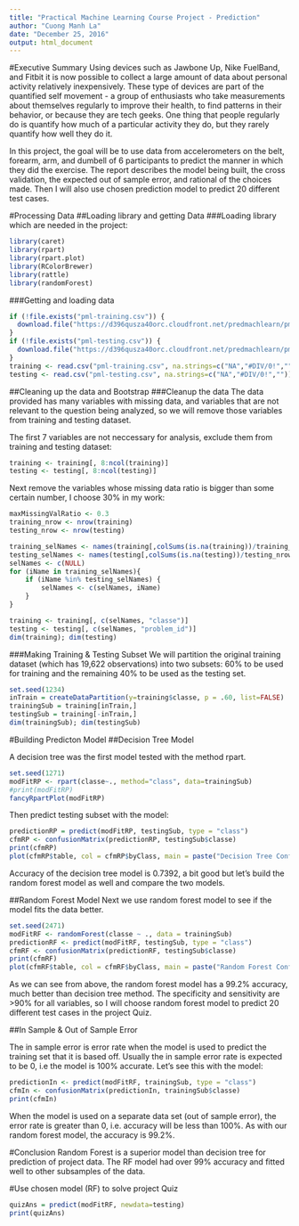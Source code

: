 ---
title: "Practical Machine Learning Course Project - Prediction"
author: "Cuong Manh La"
date: "December 25, 2016"
output: html_document
---
#Executive Summary
Using devices such as Jawbone Up, Nike FuelBand, and Fitbit it is now possible to collect a large amount of data about personal activity relatively inexpensively. These type of devices are part of the quantified self movement - a group of enthusiasts who take measurements about themselves regularly to improve their health, to find patterns in their behavior, or because they are tech geeks. One thing that people regularly do is quantify how much of a particular activity they do, but they rarely quantify how well they do it. 

In this project, the goal will be to use data from accelerometers on the belt, forearm, arm, and dumbell of 6 participants to predict the manner in which they did the exercise. The report describes the model being built, the cross validation, the expected out of sample error, and rational of the choices made. Then I will also use chosen prediction model to predict 20 different test cases.

#Processing Data
##Loading library and getting Data
###Loading library which are needed in the project:

```{r, echo=TRUE, results='hide', warning=FALSE}
library(caret)
library(rpart)
library(rpart.plot)
library(RColorBrewer)
library(rattle)
library(randomForest)
```

###Getting and loading data

```{r, echo=TRUE}
if (!file.exists("pml-training.csv")) {
  download.file("https://d396qusza40orc.cloudfront.net/predmachlearn/pml-training.csv", destfile = "pml-training.csv")
}
if (!file.exists("pml-testing.csv")) {
  download.file("https://d396qusza40orc.cloudfront.net/predmachlearn/pml-testing.csv", destfile = "pml-testing.csv")
}
training <- read.csv("pml-training.csv", na.strings=c("NA","#DIV/0!",""))
testing <- read.csv("pml-testing.csv", na.strings=c("NA","#DIV/0!",""))
```


##Cleaning up the data and Bootstrap
###Cleanup the data
The data provided has many variables with missing data, and variables that are not relevant to the question being analyzed, so we will remove those variables from training and testing dataset.

The first 7 variables are not neccessary for analysis, exclude them from training and testing dataset:

```{r, echo=TRUE}
training <- training[, 8:ncol(training)]
testing <- testing[, 8:ncol(testing)]
```

Next remove the variables whose missing data ratio is bigger than some certain number, I choose 30% in my work:

```{r, echo=TRUE}
maxMissingValRatio <- 0.3
training_nrow <- nrow(training)
testing_nrow <- nrow(testing)

training_selNames <- names(training[,colSums(is.na(training))/training_nrow <= maxMissingValRatio])
testing_selNames <- names(testing[,colSums(is.na(testing))/testing_nrow <= maxMissingValRatio])
selNames <- c(NULL)
for (iName in training_selNames){
    if (iName %in% testing_selNames) {
        selNames <- c(selNames, iName)
    }
}

training <- training[, c(selNames, "classe")]
testing <- testing[, c(selNames, "problem_id")]
dim(training); dim(testing)
```

###Making Training & Testing Subset
We will partition the original training dataset (which has 19,622 observations) into two subsets: 60% to be used for training and the remaining 40% to be used as the testing set.

```{r, echo=TRUE}
set.seed(1234)
inTrain = createDataPartition(y=training$classe, p = .60, list=FALSE)
trainingSub = training[inTrain,]
testingSub = training[-inTrain,]
dim(trainingSub); dim(testingSub)
```

#Building Predicton Model
##Decision Tree Model

A decision tree was the first model tested with the method rpart.
```{r, echo=TRUE}
set.seed(1271)
modFitRP <- rpart(classe~., method="class", data=trainingSub)
#print(modFitRP)
fancyRpartPlot(modFitRP)
```

Then predict testing subset with the model:
```{r, echo=TRUE}
predictionRP = predict(modFitRP, testingSub, type = "class")
cfmRP <- confusionMatrix(predictionRP, testingSub$classe)
print(cfmRP)
plot(cfmRP$table, col = cfmRP$byClass, main = paste("Decision Tree Confusion Matrix: Accuracy =", round(cfmRP$overall['Accuracy'], 4)))
```

Accuracy of the decision tree model is 0.7392, a bit good but let's build the random forest model as well and compare the two models.


##Random Forest Model
Next we use random forest model to see if the model fits the data better.

```{r, echo=TRUE}
set.seed(2471)
modFitRF <- randomForest(classe ~ ., data = trainingSub)
predictionRF <- predict(modFitRF, testingSub, type = "class")
cfmRF <- confusionMatrix(predictionRF, testingSub$classe)
print(cfmRF)
plot(cfmRF$table, col = cfmRF$byClass, main = paste("Random Forest Confusion Matrix: Accuracy =", round(cfmRF$overall['Accuracy'], 4)))
```

As we can see from above, the random forest model has a 99.2% accuracy, much better than decision tree method. The specificity and sensitivity are >90% for all variables, so I will choose random forest model to predict 20 different test cases in the project Quiz.

##In Sample & Out of Sample Error

The in sample error is error rate when the model is used to predict the training set that it is based off. Usually the in sample error rate is expected to be 0, i.e the model is 100% accurate. Let's see this with the model:
```{r, echo=TRUE}
predictionIn <- predict(modFitRF, trainingSub, type = "class")
cfmIn <- confusionMatrix(predictionIn, trainingSub$classe)
print(cfmIn)
```

When the model is used on a separate data set (out of sample error), the error rate is greater than 0, i.e. accuracy will be less than 100%. As with our random forest model, the accuracy is 99.2%.

#Conclusion
Random Forest is a superior model than decision tree for prediction of project data. The RF model had over 99% accuracy and fitted well to other subsamples of the data.

#Use chosen model (RF) to solve project Quiz
```{r, echo=TRUE}
quizAns = predict(modFitRF, newdata=testing)
print(quizAns)
```
